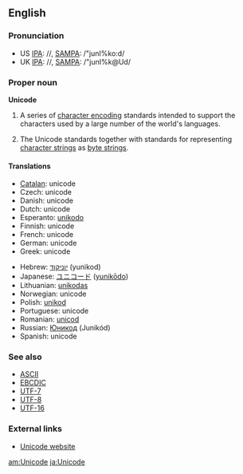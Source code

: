 ==English==

===Pronunciation===
*US [[w:IPA|IPA]]: /{{IPAchar|ˈjunɪˌkoːd}}/, [[w:SAMPA|SAMPA]]: /"junI%ko:d/
*UK [[w:IPA|IPA]]: /{{IPAchar|ˈjunɪˌkəʊd}}/, [[w:SAMPA|SAMPA]]: /"junI%k@Ud/

===Proper noun===
'''Unicode'''

# {{computing}} A series of [[character encoding]] standards intended to support the characters used by a large number of the world's languages.
# {{computing}} The Unicode standards together with standards for representing [[character strings]] as [[byte strings]].

====Translations====
{{top}}
*[[Catalan]]: unicode {{m}}
*Czech: unicode
*Danish: unicode
*Dutch: unicode {{f}}
*Esperanto: [[unikodo]]
*Finnish: unicode
*French: unicode {{m}}
*German: unicode
*Greek: unicode {{n}}
{{mid}}
*Hebrew: [[יוניקוד]] (yunikod)
*Japanese: [[ユニコード]] ([[yunikōdo]])
*Lithuanian: [[unikodas]]
*Norwegian: unicode
*Polish: [[unikod]]
*Portuguese: unicode {{m}}
*Romanian: [[unicod]] {{m}}
*Russian: [[Юникод]] (Junikód) {{m}}
*Spanish: unicode {{m}}
{{bottom}}

===See also===
*[[ASCII]]
*[[EBCDIC]]
*[[UTF-7]]
*[[UTF-8]]
*[[UTF-16]]

===External links===
{{wikipedia}}
*[http://www.unicode.org Unicode website]

[[am:Unicode]]
[[ja:Unicode]]